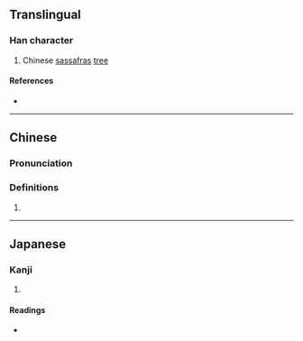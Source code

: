 {{character info/new}}
==Translingual==

===Han character===
{{Han char|rn=75|rad=木|as=14|sn=18|four=|canj=DJBF|ids=⿰木察}}

# Chinese [[sassafras]] [[tree]] {{gloss|{{taxlink|Sassafras tzumu|species|noshow=1}}}}

====References====
* {{Han ref|kx=0558.110|dkj=15709|hdz=21311.010|uh=6AAB|ud=27307}}

----

==Chinese==
{{zh-forms}}

===Pronunciation===
{{zh-pron
|m=chá
|c=caat3
|mc=
|oc=
|ma=
|cat=pn
}}

===Definitions===
{{zh-hanzi}}

# {{rfdef|lang=zh}}

----

==Japanese==

===Kanji===
{{ja-kanji|grade=|rs=木14}}

# {{defn|lang=ja|sort=木14}}

====Readings====
* {{ja-readings|on=[[さつ]] (satsu)|kun=[[しんばしら]] (shimbashira)}}